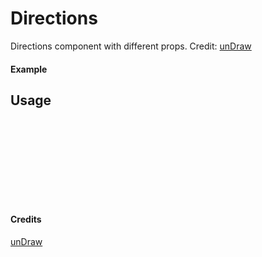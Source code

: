 
<Meta of={Directions} title="unDraw/Directions" />

# Directions

Directions component with different props.
Credit: [unDraw](https://undraw.co/illustrations)

#### Example

<Canvas of={Directions.Primary} />

## Usage

```ts
import { Directions } from "yadl-ui";

const Example = () => {
  return (
      <Directions />
  );
};

export default Example;
```

#### Credits
[unDraw](https://undraw.co/illustrations)
